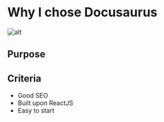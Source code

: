 # Why I chose Docusaurus

![alt](/img/logo.svg)

## Purpose

## Criteria

- Good SEO
- Built upon ReactJS
- Easy to start
